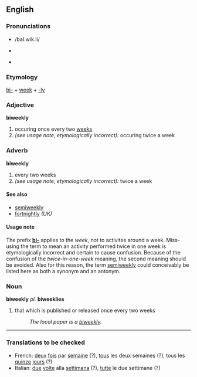 ==English==

{{rfc}}

=== Pronunciations ===
*{{SAMPA}} /baI.wik.li/
*{{IPAlink}} {{IPA|/baɪ.'wik.li/}}
*{{AHD|/bī-wēk'lē/}}

===Etymology===
[[bi-]] + [[week]] + [[-ly]]

=== Adjective ===
'''biweekly'''
# occuring once every two [[week]]s
# ''(see usage note, etymologically incorrect):'' occuring twice a week

===Adverb===
'''biweekly'''
# every two weeks
# ''(see usage note, etymologically incorrect):'' twice a week

==== See also ====
*[[semiweekly]]
*[[fortnightly]] ''(UK)''

====Usage note====
The prefix '''[[bi-]]''' applies to the ''week'', not to activites around a week.  Miss-using the term to mean an activity performed twice in one week is etymologically incorrect and certain to cause confusion.  Because of the confusion of the ''twice-in-one-week'' meaning, the second meaning should be avoided.  Also for this reason, the term [[semiweekly]] could conceivably be listed here as both a synonym and an antonym.

=== Noun ===
'''biweekly''' ''pl.'' '''biweeklies'''
# that which is published or released once every two weeks
#: ''The local paper is a [[biweekly]].''

----

===Translations to be checked===
*French: [[deux]] [[fois]] par [[semaine]] (?), [[tous]] les deux semaines (?), tous les [[quinze]] [[jour]]s (?)
*Italian: [[due]] [[volte]] alla [[settimana]] (?), [[tutte]] le due settimane (?)